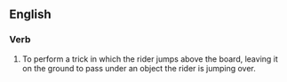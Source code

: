 ==English==

===Verb===
{{en-verb|head=[[hippy]] [[jump]]}}

# {{lb|en|skateboarding}} To perform a trick in which the rider jumps above the board, leaving it on the ground to pass under an object the rider is jumping over.